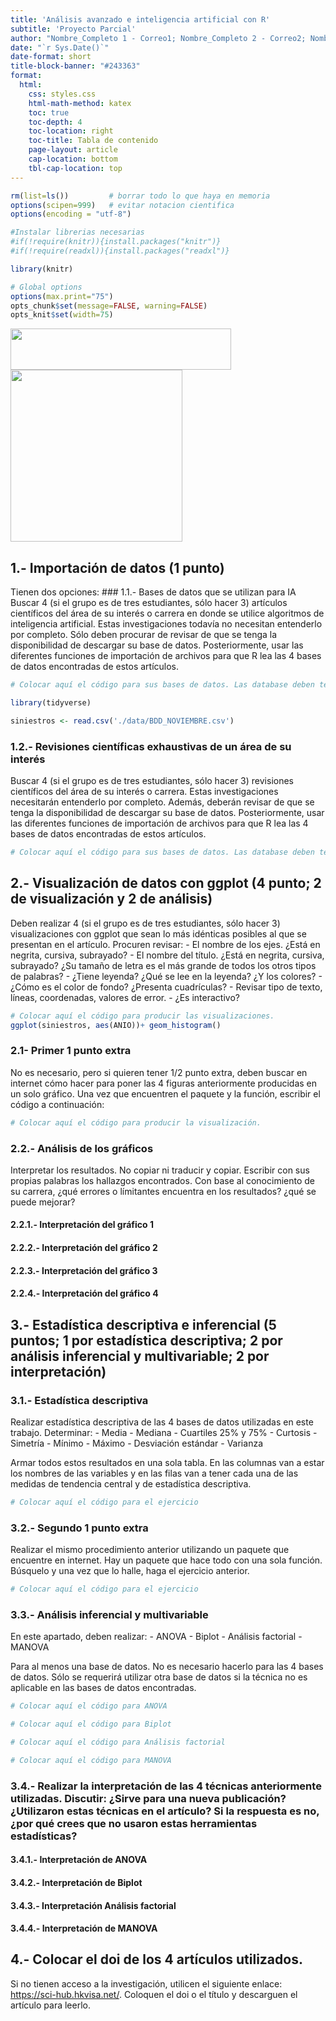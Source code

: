 ```yaml
---
title: 'Análisis avanzado e inteligencia artificial con R'
subtitle: 'Proyecto Parcial'
author: "Nombre_Completo 1 - Correo1; Nombre_Completo 2 - Correo2; Nombre_Completo 3 - Correo3; Nombre_Completo 4 - Correo4;"
date: "`r Sys.Date()`"
date-format: short
title-block-banner: "#243363"
format:
  html:
    css: styles.css
    html-math-method: katex
    toc: true
    toc-depth: 4
    toc-location: right
    toc-title: Tabla de contenido
    page-layout: article
    cap-location: bottom
    tbl-cap-location: top
---
```


```r
rm(list=ls())         # borrar todo lo que haya en memoria
options(scipen=999)   # evitar notacion cientifica
options(encoding = "utf-8")

#Instalar librerias necesarias
#if(!require(knitr)){install.packages("knitr")}
#if(!require(readxl)){install.packages("readxl")}

library(knitr)

# Global options
options(max.print="75")
opts_chunk$set(message=FALSE, warning=FALSE)
opts_knit$set(width=75)
```

![](img/espol.png){width="353" height="66"} ![](img/CIAP.jpeg){width="275"}

## 1.- Importación de datos (1 punto)

Tienen dos opciones: \### 1.1.- Bases de datos que se utilizan para IA Buscar 4 (si el grupo es de tres estudiantes, sólo hacer 3) artículos científicos del área de su interés o carrera en donde se utilice algoritmos de inteligencia artificial. Estas investigaciones todavía no necesitan entenderlo por completo. Sólo deben procurar de revisar de que se tenga la disponibilidad de descargar su base de datos. Posteriormente, usar las diferentes funciones de importación de archivos para que R lea las 4 bases de datos encontradas de estos artículos.

```r
# Colocar aquí el código para sus bases de datos. Las database deben tener diferentes tipos de formato.Archivos .csv o .xlsx se pueden repetir dos veces. Sin embargo, para hacer la lectura de los files deben utilizar las diferentes funciones enseñadas.

library(tidyverse)

siniestros <- read.csv('./data/BDD_NOVIEMBRE.csv')

```

### 1.2.- Revisiones científicas exhaustivas de un área de su interés

Buscar 4 (si el grupo es de tres estudiantes, sólo hacer 3) revisiones científicos del área de su interés o carrera. Estas investigaciones necesitarán entenderlo por completo. Además, deberán revisar de que se tenga la disponibilidad de descargar su base de datos. Posteriormente, usar las diferentes funciones de importación de archivos para que R lea las 4 bases de datos encontradas de estos artículos.

```r
# Colocar aquí el código para sus bases de datos. Las database deben tener diferentes tipos de formato.Archivos .csv o .xlsx se pueden repetir dos veces. Sin embargo, para hacer la lectura de los files deben utilizar las diferentes funciones enseñadas. 


```

## 2.- Visualización de datos con ggplot (4 punto; 2 de visualización y 2 de análisis)

Deben realizar 4 (si el grupo es de tres estudiantes, sólo hacer 3) visualizaciones con ggplot que sean lo más idénticas posibles al que se presentan en el artículo. Procuren revisar: - El nombre de los ejes. ¿Está en negrita, cursiva, subrayado? - El nombre del título. ¿Está en negrita, cursiva, subrayado? ¿Su tamaño de letra es el más grande de todos los otros tipos de palabras? - ¿Tiene leyenda? ¿Qué se lee en la leyenda? ¿Y los colores? - ¿Cómo es el color de fondo? ¿Presenta cuadrículas? - Revisar tipo de texto, líneas, coordenadas, valores de error. - ¿Es interactivo?

```r
# Colocar aquí el código para producir las visualizaciones. 
ggplot(siniestros, aes(ANIO))+ geom_histogram()

```

### 2.1- Primer 1 punto extra

No es necesario, pero si quieren tener 1/2 punto extra, deben buscar en internet cómo hacer para poner las 4 figuras anteriormente producidas en un solo gráfico. Una vez que encuentren el paquete y la función, escribir el código a continuación:

```r
# Colocar aquí el código para producir la visualización. 


```

### 2.2.- Análisis de los gráficos

Interpretar los resultados. No copiar ni traducir y copiar. Escribir con sus propias palabras los hallazgos encontrados. Con base al conocimiento de su carrera, ¿qué errores o límitantes encuentra en los resultados? ¿qué se puede mejorar?

#### 2.2.1.- Interpretación del gráfico 1

#### 2.2.2.- Interpretación del gráfico 2

#### 2.2.3.- Interpretación del gráfico 3

#### 2.2.4.- Interpretación del gráfico 4

## 3.- Estadística descriptiva e inferencial (5 puntos; 1 por estadística descriptiva; 2 por análisis inferencial y multivariable; 2 por interpretación)

### 3.1.- Estadística descriptiva

Realizar estadística descriptiva de las 4 bases de datos utilizadas en este trabajo. Determinar: - Media - Mediana - Cuartiles 25% y 75% - Curtosis - Simetría - Mínimo - Máximo - Desviación estándar - Varianza

Armar todos estos resultados en una sola tabla. En las columnas van a estar los nombres de las variables y en las filas van a tener cada una de las medidas de tendencia central y de estadística descriptiva.

```r
# Colocar aquí el código para el ejercicio


```

### 3.2.- Segundo 1 punto extra

Realizar el mismo procedimiento anterior utilizando un paquete que encuentre en internet. Hay un paquete que hace todo con una sola función. Búsquelo y una vez que lo halle, haga el ejercicio anterior.

```r
# Colocar aquí el código para el ejercicio 


```

### 3.3.- Análisis inferencial y multivariable

En este apartado, deben realizar: - ANOVA - Biplot - Análisis factorial - MANOVA

Para al menos una base de datos. No es necesario hacerlo para las 4 bases de datos. Sólo se requerirá utilizar otra base de datos si la técnica no es aplicable en las bases de datos encontradas.

```r
# Colocar aquí el código para ANOVA 


```

```r
# Colocar aquí el código para Biplot


```

```r
# Colocar aquí el código para Análisis factorial


```

```r
# Colocar aquí el código para MANOVA


```

### 3.4.- Realizar la interpretación de las 4 técnicas anteriormente utilizadas. Discutir: ¿Sirve para una nueva publicación? ¿Utilizaron estas técnicas en el artículo? Si la respuesta es no, ¿por qué crees que no usaron estas herramientas estadísticas?

#### 3.4.1.- Interpretación de ANOVA

#### 3.4.2.- Interpretación de Biplot

#### 3.4.3.- Interpretación Análisis factorial

#### 3.4.4.- Interpretación de MANOVA

## 4.- Colocar el doi de los 4 artículos utilizados.

Si no tienen acceso a la investigación, utilicen el siguiente enlace: <https://sci-hub.hkvisa.net/>. Coloquen el doi o el título y descarguen el artículo para leerlo.
